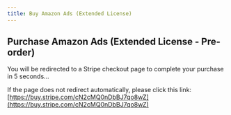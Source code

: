 ```yaml
---
title: Buy Amazon Ads (Extended License)
---
```



<Head>
  <meta httpEquiv="refresh" content="5; url='https://buy.stripe.com/cN2cMQ0nDbBJ7qo8wZ'" />
</Head>

## Purchase Amazon Ads (Extended License - Pre-order)

You will be redirected to a Stripe checkout page to complete your purchase in 5 seconds…

If the page does not redirect automatically, please click this link: [https://buy.stripe.com/cN2cMQ0nDbBJ7qo8wZ](https://buy.stripe.com/cN2cMQ0nDbBJ7qo8wZ)
